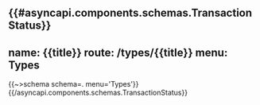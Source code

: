 
{{#asyncapi.components.schemas.TransactionStatus}}
---
name: {{title}}
route: /types/{{title}}
menu: Types
---
{{~>schema schema=. menu='Types'}}
{{/asyncapi.components.schemas.TransactionStatus}}
